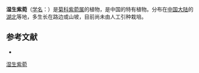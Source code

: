 {{Speciesbox
| name = 湿生紫菀
| status = 
| status_system = 
| image =
| genus = Aster
| species = limosus
| authority = Hemsl.
}}

'''湿生紫菀'''（[[学名|学名]]：{{lang|la|''Aster limosus''}}）是[[菊科|菊科]][[紫菀属|紫菀属]]的植物，是中国的特有植物。分布在[[中国大陆|中国大陆]]的[[湖北|湖北]]等地，多生长在路边或山坡，目前尚未由人工引种栽培。

== 参考文献 ==
<div class="references-small">
* {{cite web| url =http://www.bioinfo.cn/db05/KmzwSpecies.php?action=view&id=2602| title =湿生紫菀| work =《中国高等植物数据库全库》| publisher =中国科学院微生物研究所| author =昆明植物研究所| accessdate =2009-02-23| deadurl =yes| archiveurl =https://web.archive.org/web/20160305014620/http://www.bioinfo.cn/db05/KmzwSpecies.php?action=view&id=2602| archivedate =2016-03-05}}
</div>
{{Taxonbar|from=Q15226113}}

[[Category:紫菀属|湿生紫菀]]


{{植物小作品}}
